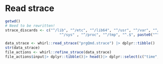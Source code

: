 # Read strace

```r
getwd()
# Need to be rewritten!
strace_discards <- c("^/lib", "^/etc", "^/lib64", "^/usr", "^/var", "^/opt",
                         "^/sys" , "^/proc", "^/tmp", "^.$", paste0("^", .libPaths()))

data_strace <- whirl::read_strace("prgQmd.strace") |> dplyr::tibble()
str(data_strace)
file_actions <- whirl::refine_strace(data_strace)
file_actions$input|> dplyr::tibble()|> head()|> dplyr::select(c("time", "type"))
```
